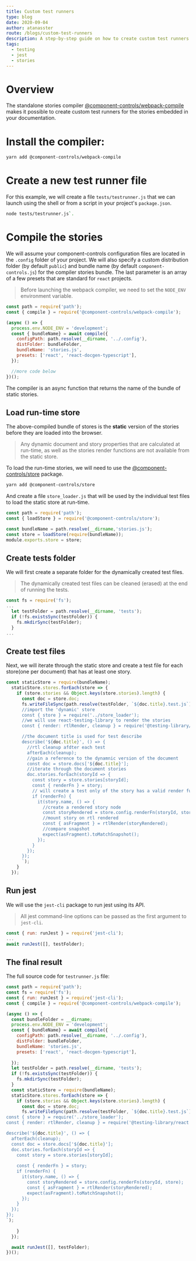 ```yaml
---
title: Custom test runners
type: blog
date: 2020-09-04
author: atanasster
route: /blogs/custom-test-runners
description: A step-by-step guide on how to create custom test runners using the component-controls stories compiler.
tags:
  - testing
  - jest
  - stories
---
```


# Overview

The standalone stories compiler [@component-controls/webpack-compile](https://github.com/ccontrols/component-controls/tree/master/core/webpack-compile) makes it possible to create custom test runners for the stories embedded in your documentation.


# Install the compiler:

```bash
yarn add @component-controls/webpack-compile
```

# Create a new test runner file 

For this example, we will create a file `tests/testrunner.js` that we can launch using the shell or from a script in your project's `package.json`.

```bash
node tests/testrunner.js`.
```

# Compile the stories

We will assume your component-controls configuration files are located in the `.config` folder of your project. We will also specify a custom distribution folder (by default `public`) and bundle name (by default `component-controls.js`) for the compiler stories bundle. The last parameter is an array of a few presets that are standard for `react` projects.

> Before launching the webpack compiler, we need to set the `NODE_ENV` environment variable.


```js:title=tests/testrunner.js
const path = require('path');
const { compile } = require('@component-controls/webpack-compile');

(async () => {
  process.env.NODE_ENV = 'development';
  const { bundleName} = await compile({
    configPath: path.resolve(__dirname, '../.config'),
    distFolder: bundleFolder,
    bundleName: 'stories.js',
    presets: ['react', 'react-docgen-typescript'],
  });

  //more code below
})();  
```
The compiler is an async function that returns the name of the bundle of static stories.

## Load run-time store

The above-compiled bundle of stores is the **static** version of the stories before they are loaded into the browser. 

> Any dynamic document and story properties that are calculated at run-time, as well as the stories render functions are not available from the static store.

To load the run-time stories, we will need to use the [@component-controls/store](https://github.com/ccontrols/component-controls/tree/master/core/store) package.

```bash
yarn add @component-controls/store
```

And create a file `store_loader.js` that will be used by the individual test files to load the static store at run-time.

```js:title=tests/store_loader.js
const path = require('path');
const { loadStore } = require('@component-controls/store');

const bundleName = path.resolve(__dirname,'stories.js');
const store = loadStore(require(bundleName));
module.exports.store = store;
```
## Create tests folder

We will first create a separate folder for the dynamically created test files.

> The dynamically created test files can be cleaned (erased) at the end of running the tests.

```js:title=tests/testrunner.js
const fs = require('fs');
...
  let testFolder = path.resolve(__dirname, 'tests');
  if (!fs.existsSync(testFolder)) {
    fs.mkdirSync(testFolder);
  }
...
```

## Create test files

Next, we will iterate through the static store and create a test file for each store(one per document) that has at least one story.

```js:title=tests/testrunner.js
const staticStore = require(bundleName);
  staticStore.stores.forEach(store => {
    if (store.stories && Object.keys(store.stories).length) {
      const doc = store.doc;
      fs.writeFileSync(path.resolve(testFolder, `${doc.title}.test.js`), `
      //import the 'dynamic' store
      const { store } = require('../store_loader');
      //we will use react-testing-library to render the stories
      const { render: rtlRender, cleanup } = require('@testing-library/react');

      //the document title is used for test describe
      describe('${doc.title}', () => {
        //rtl cleanup afdter each test
        afterEach(cleanup);  
        //gain a reference to the dynamnic version of the document
        const doc = store.docs['${doc.title}'];
        //iterate through the document stories
        doc.stories.forEach(storyId => {
          const story = store.stories[storyId];
          const { renderFn } = story;
          // will create a test only of the story has a valid render function
          if (renderFn) {
            it(story.name, () => {
              //create a rendered story node
              const storyRendered = store.config.renderFn(storyId, store);
              //mount story on rtl rendered
              const { asFragment } = rtlRender(storyRendered);
              //compare snapshot
              expect(asFragment).toMatchSnapshot();
            });  
          } 
        });
      });    
      `);
    }  
  });
```  

## Run jest 

We will use the `jest-cli` package to run jest using its API. 

> All jest command-line options can be passed as the first argument to `jest-cli`.

```js:title=tests/testrunner.js
const { run: runJest } = require('jest-cli');
...
await runJest([], testFolder);

```

## The final result

The full source code for `testrunner.js` file:

```js:title=tests/testrunner.js
const path = require('path');
const fs = require('fs');
const { run: runJest } = require('jest-cli');
const { compile } = require('@component-controls/webpack-compile');

(async () => {
  const bundleFolder = __dirname;
  process.env.NODE_ENV = 'development';
  const { bundleName} = await compile({
    configPath: path.resolve(__dirname, '../.config'),
    distFolder: bundleFolder,
    bundleName: 'stories.js',
    presets: ['react', 'react-docgen-typescript'],
    
  });
  let testFolder = path.resolve(__dirname, 'tests');
  if (!fs.existsSync(testFolder)) {
    fs.mkdirSync(testFolder);
  }
  const staticStore = require(bundleName);
  staticStore.stores.forEach(store => {
    if (store.stories && Object.keys(store.stories).length) {
      const doc = store.doc;
      fs.writeFileSync(path.resolve(testFolder, `${doc.title}.test.js`), `
const { store } = require('../store_loader');
const { render: rtlRender, cleanup } = require('@testing-library/react');

describe('${doc.title}', () => {
  afterEach(cleanup);  
  const doc = store.docs['${doc.title}'];
  doc.stories.forEach(storyId => {
    const story = store.stories[storyId];
    
    const { renderFn } = story;
    if (renderFn) {
      it(story.name, () => {
        const storyRendered = store.config.renderFn(storyId, store);
        const { asFragment } = rtlRender(storyRendered);
        expect(asFragment).toMatchSnapshot();
      });  
    } 
  });
});    
`);
        
    }  
  });

  await runJest([], testFolder);
})();
```
